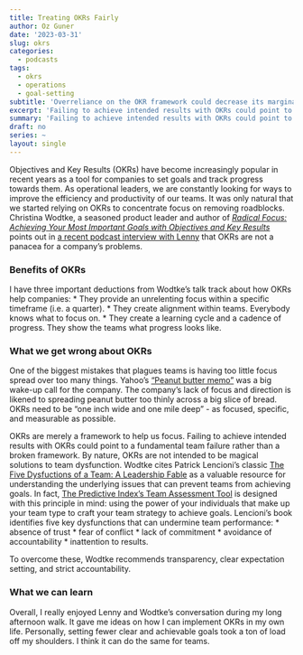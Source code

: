```yaml
---
title: Treating OKRs Fairly
author: Oz Guner
date: '2023-03-31'
slug: okrs
categories:
  - podcasts
tags:
  - okrs
  - operations
  - goal-setting
subtitle: 'Overreliance on the OKR framework could decrease its marginal utility.'
excerpt: 'Failing to achieve intended results with OKRs could point to a fundamental team failure rather than a broken framework. By nature, OKRs are not intended to be magical solutions to team dysfunction.'
summary: 'Failing to achieve intended results with OKRs could point to a fundamental team failure rather than a broken framework. By nature, OKRs are not intended to be magical solutions to team dysfunction.'
draft: no
series: ~
layout: single
---
```


Objectives and Key Results (OKRs) have become increasingly popular in recent years as a tool for companies to set goals and track progress towards them. As operational leaders, we are constantly looking for ways to improve the efficiency and productivity of our teams. It was only natural that we started relying on OKRs to concentrate focus on removing roadblocks. Christina Wodtke, a seasoned product leader and author of *[Radical Focus: Achieving Your Most Important Goals with Objectives and Key Results](https://www.amazon.com/Radical-Focus-Achieving-Important-Objectives/dp/0996006028)* points out in [a recent podcast interview with Lenny](https://www.lennyspodcast.com/videos/the-ultimate-guide-to-okrs-with-christina-wodtke-stanford/) that OKRs are not a panacea for a company's problems.


### Benefits of OKRs
I have three important deductions from Wodtke’s talk track about how OKRs help companies:
* They provide an unrelenting focus within a specific timeframe (i.e. a quarter).
* They create alignment within teams. Everybody knows what to focus on.
* They create a learning cycle and a cadence of progress. They show the teams what progress looks like.

### What we get wrong about OKRs
One of the biggest mistakes that plagues teams is having too little focus spread over too many things. Yahoo’s ["Peanut butter memo"](https://www.wsj.com/articles/SB116379821933826657) was a big wake-up call for the company. The company's lack of focus and direction is likened to spreading peanut butter too thinly across a big slice of bread. OKRs need to be "one inch wide and one mile deep" - as focused, specific, and measurable as possible.

OKRs are merely a framework to help us focus. Failing to achieve intended results with OKRs could point to a fundamental team failure rather than a broken framework. By nature, OKRs are not intended to be magical solutions to team dysfunction. Wodtke cites Patrick Lencioni’s classic [The Five Dysfuctions of a Team: A Leadership Fable](https://www.wiley.com/en-us/The+Five+Dysfunctions+of+a+Team%3A+A+Leadership+Fable%2C+20th+Anniversary+Edition-p-9780470893869) as a valuable resource for understanding the underlying issues that can prevent teams from achieving goals. In fact, [The Predictive Index's Team Assessment Tool](https://www.predictiveindex.com/software/talent-strategy/) is designed with this principle in mind: using the power of your individuals that make up your team type to craft your team strategy to achieve goals. Lencioni’s book identifies five key dysfunctions that can undermine team performance:
* absence of trust
* fear of conflict
* lack of commitment
* avoidance of accountability
* inattention to results.

To overcome these, Wodtke recommends transparency, clear expectation setting, and strict accountability. 

### What we can learn

Overall, I really enjoyed Lenny and Wodtke’s conversation during my long afternoon walk. It gave me ideas on how I can implement OKRs in my own life. Personally, setting fewer clear and achievable goals took a ton of load off my shoulders. I think it can do the same for teams.